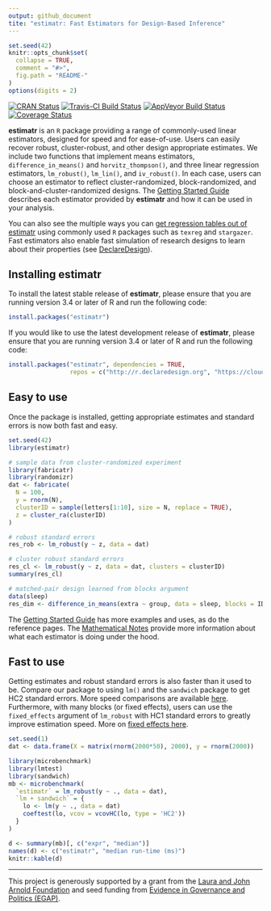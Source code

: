 ```yaml
---
output: github_document
tite: "estimatr: Fast Estimators for Design-Based Inference"
---
```


<!-- README.md is generated from README.Rmd. Please edit that file -->

```r
set.seed(42)
knitr::opts_chunk$set(
  collapse = TRUE,
  comment = "#>",
  fig.path = "README-"  
)
options(digits = 2)
```

[![CRAN Status](https://www.r-pkg.org/badges/version/estimatr)](cran.r-project.org/package=estimatr)
[![Travis-CI Build Status](https://travis-ci.org/DeclareDesign/estimatr.svg?branch=master)](https://travis-ci.org/DeclareDesign/estimatr)
[![AppVeyor Build Status](https://ci.appveyor.com/api/projects/status/github/DeclareDesign/estimatr?branch=master&svg=true)](https://ci.appveyor.com/project/DeclareDesign/estimatr)
[![Coverage Status](https://coveralls.io/repos/github/DeclareDesign/estimatr/badge.svg?branch=master)](https://coveralls.io/github/DeclareDesign/estimatr?branch=master)

**estimatr** is an `R` package providing a range of commonly-used linear estimators, designed for speed and for ease-of-use. Users can easily recover robust, cluster-robust, and other design appropriate estimates. We include two functions that implement means estimators, `difference_in_means()` and `horvitz_thompson()`, and three linear regression estimators, `lm_robust()`, `lm_lin()`, and `iv_robust()`. In each case, users can choose an estimator to reflect cluster-randomized, block-randomized, and block-and-cluster-randomized designs. The [Getting Started Guide](articles/getting-started.html) describes each estimator provided by **estimatr** and how it can be used in your analysis.

You can also see the multiple ways you can [get regression tables out of estimatr](articles/regression-tables.html) using commonly used `R` packages such as `texreg` and `stargazer`. Fast estimators also enable fast simulation of research designs to learn about their properties (see [DeclareDesign](declaredesign.org)).

## Installing estimatr

To install the latest stable release of **estimatr**, please ensure that you are running version 3.4 or later of R and run the following code:

```r
install.packages("estimatr")
```

If you would like to use the latest development release of **estimatr**, please ensure that you are running version 3.4 or later of R and run the following code:

```r
install.packages("estimatr", dependencies = TRUE,
                 repos = c("http://r.declaredesign.org", "https://cloud.r-project.org"))
```

## Easy to use

Once the package is installed, getting appropriate estimates and standard errors is now both fast and easy.

```r
set.seed(42)
library(estimatr)

# sample data from cluster-randomized experiment
library(fabricatr)
library(randomizr)
dat <- fabricate(
  N = 100,
  y = rnorm(N),
  clusterID = sample(letters[1:10], size = N, replace = TRUE),
  z = cluster_ra(clusterID)
)

# robust standard errors
res_rob <- lm_robust(y ~ z, data = dat)

# cluster robust standard errors
res_cl <- lm_robust(y ~ z, data = dat, clusters = clusterID)
summary(res_cl)

# matched-pair design learned from blocks argument
data(sleep)
res_dim <- difference_in_means(extra ~ group, data = sleep, blocks = ID)
```

The [Getting Started Guide](articles/getting-started.html) has more examples and uses, as do the reference pages. The [Mathematical Notes](articles/mathematical-notes.html) provide more information about what each estimator is doing under the hood.

## Fast to use

Getting estimates and robust standard errors is also faster than it used to be. Compare our package to using `lm()` and the `sandwich` package to get HC2 standard errors. More speed comparisons are available [here](articles/benchmarking-estimatr.html). Furthermore, with many blocks (or fixed effects), users can use the `fixed_effects` argument of `lm_robust` with HC1 standard errors to greatly improve estimation speed. More on [fixed effects here](articles/absorbing-fixed-effects.html).

```r
set.seed(1)
dat <- data.frame(X = matrix(rnorm(2000*50), 2000), y = rnorm(2000))

library(microbenchmark)
library(lmtest)
library(sandwich)
mb <- microbenchmark(
  `estimatr` = lm_robust(y ~ ., data = dat),
  `lm + sandwich` = {
    lo <- lm(y ~ ., data = dat)
    coeftest(lo, vcov = vcovHC(lo, type = 'HC2'))
  }
)
```
```r
d <- summary(mb)[, c("expr", "median")]
names(d) <- c("estimatr", "median run-time (ms)")
knitr::kable(d)
```

---

This project is generously supported by a grant from the [Laura and John Arnold Foundation](arnoldfoundation.org) and seed funding from [Evidence in Governance and Politics (EGAP)](egap.org).
